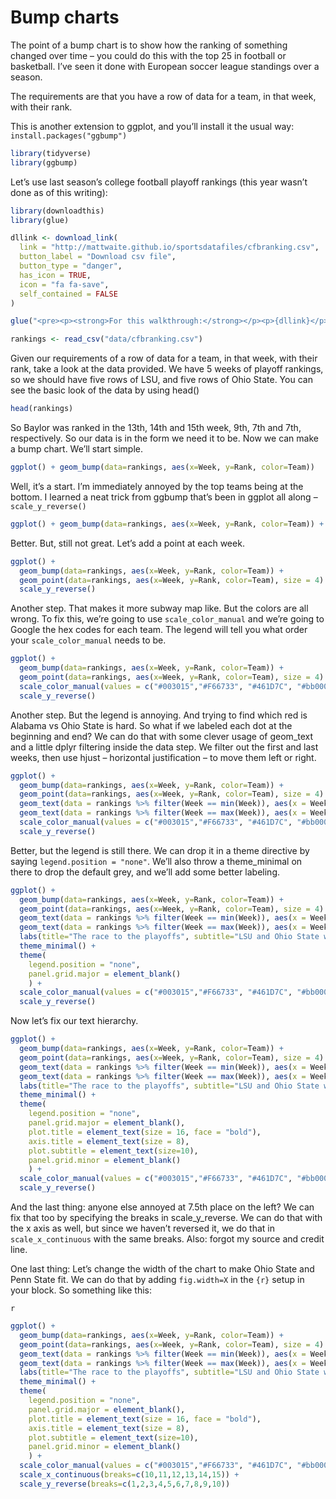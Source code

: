# Bump charts

The point of a bump chart is to show how the ranking of something changed over time -- you could do this with the top 25 in football or basketball. I've seen it done with European soccer league standings over a season. 

The requirements are that you have a row of data for a team, in that week, with their rank.

This is another extension to ggplot, and you'll install it the usual way: `install.packages("ggbump")`

```r
library(tidyverse)
library(ggbump)
```

Let's use last season's college football playoff rankings (this year wasn't done as of this writing): 

```r
library(downloadthis)
library(glue)

dllink <- download_link(
  link = "http://mattwaite.github.io/sportsdatafiles/cfbranking.csv",
  button_label = "Download csv file",
  button_type = "danger",
  has_icon = TRUE,
  icon = "fa fa-save",
  self_contained = FALSE
)

glue("<pre><p><strong>For this walkthrough:</strong></p><p>{dllink}</p></pre>")
```


```r
rankings <- read_csv("data/cfbranking.csv")
```

Given our requirements of a row of data for a team, in that week, with their rank, take a look at the data provided. We have 5 weeks of playoff rankings, so we should have five rows of LSU, and five rows of Ohio State. You can see the basic look of the data by using head()

```r
head(rankings)
```

So Baylor was ranked in the 13th, 14th and 15th week, 9th, 7th and 7th, respectively. So our data is in the form we need it to be. Now we can make a bump chart. We'll start simple.

```r
ggplot() + geom_bump(data=rankings, aes(x=Week, y=Rank, color=Team))
```

Well, it's a start. I'm immediately annoyed by the top teams being at the bottom. I learned a neat trick from ggbump that's been in ggplot all along -- `scale_y_reverse()`

```r
ggplot() + geom_bump(data=rankings, aes(x=Week, y=Rank, color=Team)) + scale_y_reverse()
```

Better. But, still not great. Let's add a point at each week.

```r
ggplot() + 
  geom_bump(data=rankings, aes(x=Week, y=Rank, color=Team)) + 
  geom_point(data=rankings, aes(x=Week, y=Rank, color=Team), size = 4) +
  scale_y_reverse() 
```

Another step. That makes it more subway map like. But the colors are all wrong. To fix this, we're going to use `scale_color_manual` and we're going to Google the hex codes for each team. The legend will tell you what order your `scale_color_manual` needs to be.

```r
ggplot() + 
  geom_bump(data=rankings, aes(x=Week, y=Rank, color=Team)) + 
  geom_point(data=rankings, aes(x=Week, y=Rank, color=Team), size = 4) + 
  scale_color_manual(values = c("#003015","#F66733", "#461D7C", "#bb0000", "#041E42", "#AF002A","#0021A5", "#BA0C2F", "#7A0019", "#841617", "#154733", "#CC0000", "#c5050c")) +
  scale_y_reverse() 
```

Another step. But the legend is annoying. And trying to find which red is Alabama vs Ohio State is hard. So what if we labeled each dot at the beginning and end? We can do that with some clever usage of geom_text and a little dplyr filtering inside the data step. We filter out the first and last weeks, then use hjust -- horizontal justification -- to move them left or right. 
```r
ggplot() + 
  geom_bump(data=rankings, aes(x=Week, y=Rank, color=Team)) + 
  geom_point(data=rankings, aes(x=Week, y=Rank, color=Team), size = 4) +   
  geom_text(data = rankings %>% filter(Week == min(Week)), aes(x = Week - .2, y=Rank, label = ShortTeam), size = 3, hjust = 1) +
  geom_text(data = rankings %>% filter(Week == max(Week)), aes(x = Week + .2, y=Rank, label = ShortTeam), size = 3, hjust = 0) +
  scale_color_manual(values = c("#003015","#F66733", "#461D7C", "#bb0000", "#041E42", "#AF002A","#0021A5", "#BA0C2F", "#7A0019", "#841617", "#154733", "#CC0000", "#c5050c")) +
  scale_y_reverse() 
```

Better, but the legend is still there. We can drop it in a theme directive by saying `legend.position = "none"`. We'll also throw a theme_minimal on there to drop the default grey, and we'll add some better labeling.

```r
ggplot() + 
  geom_bump(data=rankings, aes(x=Week, y=Rank, color=Team)) + 
  geom_point(data=rankings, aes(x=Week, y=Rank, color=Team), size = 4) +   
  geom_text(data = rankings %>% filter(Week == min(Week)), aes(x = Week - .2, y=Rank, label = ShortTeam), size = 3, hjust = 1) +
  geom_text(data = rankings %>% filter(Week == max(Week)), aes(x = Week + .2, y=Rank, label = ShortTeam), size = 3, hjust = 0) +
  labs(title="The race to the playoffs", subtitle="LSU and Ohio State were never out of the top two spots. LSU deserved it.", y= "Rank", x = "Week") +
  theme_minimal() +
  theme(
    legend.position = "none",
    panel.grid.major = element_blank()
    ) +
  scale_color_manual(values = c("#003015","#F66733", "#461D7C", "#bb0000", "#041E42", "#AF002A","#0021A5", "#BA0C2F", "#7A0019", "#841617", "#154733", "#CC0000", "#c5050c")) +
  scale_y_reverse() 
```

Now let's fix our text hierarchy.

```r
ggplot() + 
  geom_bump(data=rankings, aes(x=Week, y=Rank, color=Team)) + 
  geom_point(data=rankings, aes(x=Week, y=Rank, color=Team), size = 4) +   
  geom_text(data = rankings %>% filter(Week == min(Week)), aes(x = Week - .2, y=Rank, label = ShortTeam), size = 3, hjust = 1) +
  geom_text(data = rankings %>% filter(Week == max(Week)), aes(x = Week + .2, y=Rank, label = ShortTeam), size = 3, hjust = 0) +
  labs(title="The race to the playoffs", subtitle="LSU and Ohio State were never out of the top two spots. LSU deserved it.", y= "Rank", x = "Week") +
  theme_minimal() +
  theme(
    legend.position = "none",
    panel.grid.major = element_blank(),
    plot.title = element_text(size = 16, face = "bold"),
    axis.title = element_text(size = 8), 
    plot.subtitle = element_text(size=10), 
    panel.grid.minor = element_blank()
    ) +
  scale_color_manual(values = c("#003015","#F66733", "#461D7C", "#bb0000", "#041E42", "#AF002A","#0021A5", "#BA0C2F", "#7A0019", "#841617", "#154733", "#CC0000", "#c5050c")) +
  scale_y_reverse() 
```

And the last thing: anyone else annoyed at 7.5th place on the left? We can fix that too by specifying the breaks in scale_y_reverse. We can do that with the x axis as well, but since we haven't reversed it, we do that in `scale_x_continuous` with the same breaks. Also: forgot my source and credit line. 

One last thing: Let's change the width of the chart to make Ohio State and Penn State fit. We can do that by adding `fig.width=X` in the `{r}` setup in your block. So something like this: 

```
{r fig.width=8}
```

```r
ggplot() + 
  geom_bump(data=rankings, aes(x=Week, y=Rank, color=Team)) + 
  geom_point(data=rankings, aes(x=Week, y=Rank, color=Team), size = 4) +   
  geom_text(data = rankings %>% filter(Week == min(Week)), aes(x = Week - .2, y=Rank, label = ShortTeam), size = 3, hjust = 1) +
  geom_text(data = rankings %>% filter(Week == max(Week)), aes(x = Week + .2, y=Rank, label = ShortTeam), size = 3, hjust = 0) +
  labs(title="The race to the playoffs", subtitle="LSU and Ohio State were never out of the top two spots. LSU deserved it.", y= "Rank", x = "Week", caption="Source: College Football Playoff Committee | Chart by Matt Waite") +
  theme_minimal() +
  theme(
    legend.position = "none",
    panel.grid.major = element_blank(),
    plot.title = element_text(size = 16, face = "bold"),
    axis.title = element_text(size = 8), 
    plot.subtitle = element_text(size=10), 
    panel.grid.minor = element_blank()
    ) +
  scale_color_manual(values = c("#003015","#F66733", "#461D7C", "#bb0000", "#041E42", "#AF002A","#0021A5", "#BA0C2F", "#7A0019", "#841617", "#154733", "#CC0000", "#c5050c")) +
  scale_x_continuous(breaks=c(10,11,12,13,14,15)) + 
  scale_y_reverse(breaks=c(1,2,3,4,5,6,7,8,9,10))
```

